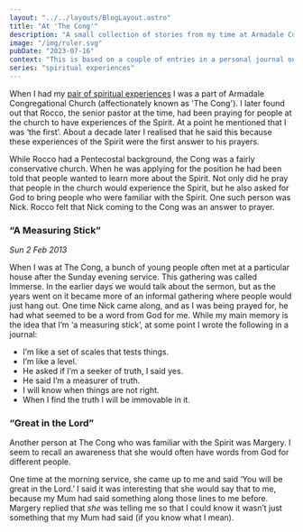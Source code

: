 ```yaml
---
layout: "../../layouts/BlogLayout.astro"
title: "At 'The Cong'"
description: "A small collection of stories from my time at Armadale Congregational Church."
image: "/img/ruler.svg"
pubDate: "2023-07-16"
context: "This is based on a couple of entries in a personal journal on my spiritual experiences."
series: "spiritual experiences"
---
```


When I had my [pair of spiritual experiences](https://rohannelson.com/blog/4-a-pair-of-spiritual-experiences-part-one) I was a part of Armadale Congregational Church (affectionately known as 'The Cong'). I later found out that Rocco, the senior pastor at the time, had been praying for people at the church to have experiences of the Spirit. At a point he mentioned that I was ‘the first’. About a decade later I realised that he said this because these experiences of the Spirit were the first answer to his prayers.

While Rocco had a Pentecostal background, the Cong was a fairly conservative church. When he was applying for the position he had been told that people wanted to learn more about the Spirit. Not only did he pray that people in the church would experience the Spirit, but he also asked for God to bring people who were familiar with the Spirit. One such person was Nick. Rocco felt that Nick coming to the Cong was an answer to prayer.

### “A Measuring Stick”

_Sun 2 Feb 2013_

When I was at The Cong, a bunch of young people often met at a particular house after the Sunday evening service. This gathering was called Immerse. In the earlier days we would talk about the sermon, but as the years went on it became more of an informal gathering where people would just hang out. One time Nick came along, and as I was being prayed for, he had what seemed to be a word from God for me. While my main memory is the idea that I’m ‘a measuring stick’, at some point I wrote the following in a journal:

- I’m like a set of scales that tests things.
- I’m like a level.
- He asked if I’m a seeker of truth, I said yes.
- He said I’m a measurer of truth.
- I will know when things are not right.
- When I find the truth I will be immovable in it.

### “Great in the Lord”

Another person at The Cong who was familiar with the Spirit was Margery. I seem to recall an awareness that she would often have words from God for different people.

One time at the morning service, she came up to me and said ‘You will be great in the Lord.’ I said it was interesting that she would say that to me, because my Mum had said something along those lines to me before. Margery replied that _she_ was telling me so that I could know it wasn’t just something that my Mum had said (if you know what I mean).
